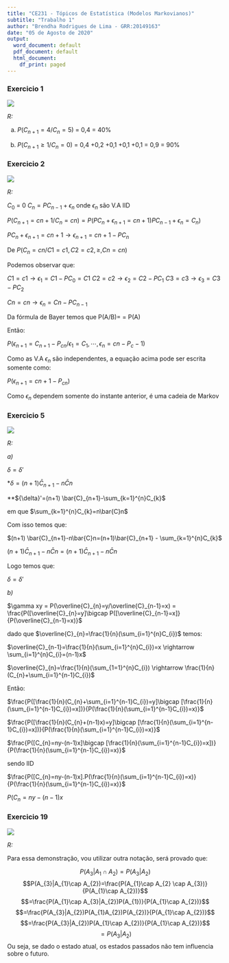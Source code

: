 ```yaml
---
title: "CE231 - Tópicos de Estatística (Modelos Markovianos)"
subtitle: "Trabalho 1"
author: "Brendha Rodrigues de Lima - GRR:20149163"
date: "05 de Agosto de 2020"
output:
  word_document: default
  pdf_document: default
  html_document:
    df_print: paged
---
```

### Exercicio 1

![](C:/Users/brend/OneDrive/Documents/UFPR/Markov/1.png)

*R:*

a) $P(C_{n+1}=4/C_{n}=5)$ = 0,4 = 40%

b) $P(C_{n+1}\geqslant 1/C_{n}=0)$ = 0,4 +0,2 +0,1 +0,1 +0,1 = 0,9 = 90%

  
### Exercicio 2

![](C:/Users/brend/OneDrive/Documents/UFPR/Markov/2.png)

*R:*

 $C_{0}$ = 0
 $C_{n}=PC_{n-1}+\epsilon_{n}$ onde $\epsilon_{n}$ são V.A IID
 
 $P(C_{n+1}=cn+1/C_{n}=cn)=P(PC_{n}+\epsilon_{n+1}=cn+1)PC_{n-1}+\epsilon_{n}=C_{n})$
 
 $PC_{n}+\epsilon_{n+1}=cn+1 \rightarrow \epsilon_{n+1}=cn+1 - PC_{n}$
 
 De $P(C_{n}=cn/C1=c1, C2=c2,\geqslant,Cn=cn)$
 
 Podemos observar que:
 
 $C1=c1 \rightarrow \epsilon_{1}=C1-PC_{0}=C1$ 
 $C2=c2 \rightarrow \epsilon_{2}=C2-PC_{1}$ 
 $C3=c3 \rightarrow \epsilon_{3}=C3-PC_{2}$ 
 
 $Cn=cn \rightarrow \epsilon_{n}=Cn-PC_{n-1}$ 

 Da fórmula de Bayer temos que P(A/B)=\frac{P(A,B)}{P(B)} = P(A)

Então:
 
 $P(\epsilon_{n+1}=C_{n+1}-P_{cn}/\epsilon_{1}=C_{1},\cdots , \epsilon_{n}=cn-P_{c}-1)$
 
 Como as V.A $\epsilon_{n}$ são independentes, a equação acima pode ser escrita somente como:
 
 $P(\epsilon_{n+1}=cn+1 - P_{cn})$
 
 Como $\epsilon_{n}$ dependem somente do instante anterior, é uma cadeia de Markov
 
### Exercicio 5

 ![](C:/Users/brend/OneDrive/Documents/UFPR/Markov/5.png)
  
  
 *R:*
 
  *a)*
  
  ${\delta }= {\delta}'$
  
  *${\delta }= (n+1) \bar{C}_{n+1}-n\bar{C}n$
  
  **${\delta}'=(n+1) \bar{C}_{n+1}-\sum_{k=1}^{n}C_{k}$
  
  em que $\sum_{k=1}^{n}C_{k}=n\bar{C}n$
  
  Com isso temos que:
  
  $(n+1) \bar{C}_{n+1}-n\bar{C}n=(n+1)\bar{C}_{n+1} - \sum_{k=1}^{n}C_{k}$

 $(n+1) \bar{C}_{n+1}-n\bar{C}n=(n+1) \bar{C}_{n+1}-n\bar{C}n$
 
 Logo temos que:
 
  ${\delta }= {\delta}'$
  
 
  *b)*
 
  $\gamma xy = P(\overline{C}_{n}=y/\overline{C}_{n-1}=x) = \frac{P([\overline{C}_{n}=y]\bigcap P([\overline{C}_{n-1}=x]}{P(\overline{C}_{n-1}=x)}$
  
  dado que $\overline{C}_{n}=\frac{1}{n}(\sum_{i=1}^{n}C_{i})$ temos:
  
  $\overline{C}_{n-1}=\frac{1}{n}(\sum_{i=1}^{n}C_{i})=x \rightarrow \sum_{i=1}^{n}C_{i}=(n-1)x$
  
  $\overline{C}_{n}=\frac{1}{n}(\sum_{1=1}^{n}C_{i}) \rightarrow \frac{1}{n}(C_{n}+\sum_{i=1}^{n-1}C_{i})$
  
  Então:
  
  $\frac{P([\frac{1}{n}(C_{n}+\sum_{i=1}^{n-1}C_{i})=y]\bigcap [\frac{1}{n}(\sum_{i=1}^{n-1}C_{i})=x])}{P(\frac{1}{n}(\sum_{i=1}^{n-1}C_{i})=x)}$
  
  $\frac{P([\frac{1}{n}(C_{n}+(n-1)x)=y]\bigcap [\frac{1}{n}(\sum_{i=1}^{n-1}C_{i})=x])}{P(\frac{1}{n}(\sum_{i=1}^{n-1}C_{i})=x)}$
  
  $\frac{P([C_{n}=ny-(n-1)x]\bigcap [\frac{1}{n}(\sum_{i=1}^{n-1}C_{i})=x])}{P(\frac{1}{n}(\sum_{i=1}^{n-1}C_{i})=x)}$ 
  
sendo IID
  
  $\frac{P([C_{n}=ny-(n-1)x].P(\frac{1}{n}(\sum_{i=1}^{n-1}C_{i})=x)}{P(\frac{1}{n}(\sum_{i=1}^{n-1}C_{i})=x)}$
  
  $P(C_{n}=ny-(n-1)x$
  
### Exercicio 19
 
 ![](C:/Users/brend/OneDrive/Documents/UFPR/Markov/19.png)
 
 *R:*
 
 Para essa demonstração, vou utilizar outra notação, será provado que:

$$P(A_{3}|A_{1}\cap A_{2})=P(A_{3}|A_{2})$$
$$P(A_{3}|A_{1}\cap A_{2})=\frac{P(A_{1}\cap A_{2} \cap A_{3})}{P(A_{1}\cap A_{2})}$$
$$=\frac{P(A_{1}\cap A_{3}|A_{2})P(A_{1})}{P(A_{1}\cap A_{2})}$$
$$=\frac{P(A_{3}|A_{2})P(A_{1}A_{2})P(A_{2})}{P(A_{1}\cap A_{2})}$$
$$=\frac{P(A_{3}|A_{2})P(A_{1}\cap A_{2})}{P(A_{1}\cap A_{2})}$$
$$=P(A_{3}|A_{2})$$
Ou seja, se dado o estado atual, os estados passados não tem influencia sobre o futuro.
